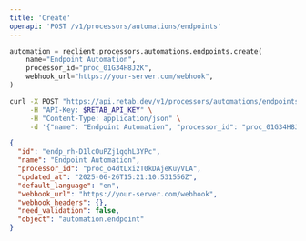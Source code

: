 ```yaml
---
title: 'Create'
openapi: 'POST /v1/processors/automations/endpoints'
---
```


<RequestExample>

```python python
automation = reclient.processors.automations.endpoints.create(
    name="Endpoint Automation",
    processor_id="proc_01G34H8J2K",
    webhook_url="https://your-server.com/webhook",
)
```

```bash curl
curl -X POST "https://api.retab.dev/v1/processors/automations/endpoints" \
     -H "API-Key: $RETAB_API_KEY" \
     -H "Content-Type: application/json" \
     -d '{"name": "Endpoint Automation", "processor_id": "proc_01G34H8J2K", "webhook_url": "https://your-server.com/webhook"}'
```

</RequestExample>

<ResponseExample>

```json
{
  "id": "endp_rh-D1lcOuPZj1qqhL3YPc",
  "name": "Endpoint Automation",
  "processor_id": "proc_o4dtLxizT0kDAjeKuyVLA",
  "updated_at": "2025-06-26T15:21:10.531556Z",
  "default_language": "en",
  "webhook_url": "https://your-server.com/webhook",
  "webhook_headers": {},
  "need_validation": false,
  "object": "automation.endpoint"
}
```

</ResponseExample>
